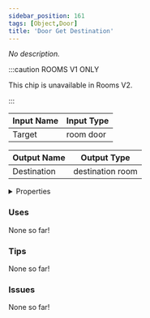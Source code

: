 ```yaml
---
sidebar_position: 161
tags: [Object,Door]
title: 'Door Get Destination'
---
```


*No description.*



:::caution ROOMS V1 ONLY

This chip is unavailable in Rooms V2.

:::


<EsbSvg />

| Input Name | Input Type |
|-----------|-----------|
| Target | room door |

| Output Name | Output Type |
|-----------|-----------|
| Destination | destination room |


<details>
  <summary>Properties</summary>
  <div>
    <div>
    <table>
      <thead>
        <tr>
          <th>Is beta required?</th>
          <th>❌</th>
        </tr>
        <tr>
          <th>Is this chip a trolling risk?</th>
          <th>❌</th>
        </tr>
        <tr>
          <th>Is this chip a role assignment risk?</th>
          <th>❌</th>
        </tr>
        <tr>
          <th>Chip UUID</th>
          <th>5f0eb749-1c4e-46fb-b2d1-4faaf69446bb</th>
        </tr>
      </thead>
    </table>
    </div>
  </div>
</details>

### Uses

None so far!

### Tips

None so far!

### Issues

None so far!
